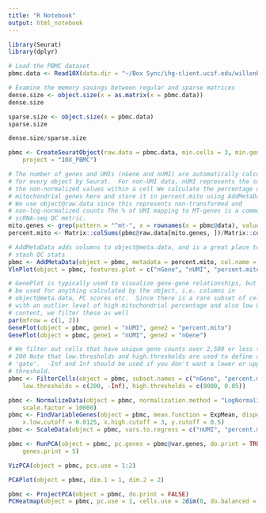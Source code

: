 ```yaml
---
title: "R Notebook"
output: html_notebook
---
```



```r
library(Seurat)
library(dplyr)

# Load the PBMC dataset
pbmc.data <- Read10X(data.dir = "~/Box Sync/ihg-client.ucsf.edu/willenbringh/FC_102418_analysis/filtered_gene_bc_matrices/mm10/")

# Examine the memory savings between regular and sparse matrices
dense.size <- object.size(x = as.matrix(x = pbmc.data))
dense.size
```

```r
sparse.size <- object.size(x = pbmc.data)
sparse.size
```

```r
dense.size/sparse.size
```

```r
pbmc <- CreateSeuratObject(raw.data = pbmc.data, min.cells = 3, min.genes = 200, 
    project = "10X_PBMC")
```

```r
# The number of genes and UMIs (nGene and nUMI) are automatically calculated
# for every object by Seurat.  For non-UMI data, nUMI represents the sum of
# the non-normalized values within a cell We calculate the percentage of
# mitochondrial genes here and store it in percent.mito using AddMetaData.
# We use object@raw.data since this represents non-transformed and
# non-log-normalized counts The % of UMI mapping to MT-genes is a common
# scRNA-seq QC metric.
mito.genes <- grep(pattern = "^mt-", x = rownames(x = pbmc@data), value = TRUE)
percent.mito <- Matrix::colSums(pbmc@raw.data[mito.genes, ])/Matrix::colSums(pbmc@raw.data)

# AddMetaData adds columns to object@meta.data, and is a great place to
# stash QC stats
pbmc <- AddMetaData(object = pbmc, metadata = percent.mito, col.name = "percent.mito")
VlnPlot(object = pbmc, features.plot = c("nGene", "nUMI", "percent.mito"), nCol = 3)

```

```r
# GenePlot is typically used to visualize gene-gene relationships, but can
# be used for anything calculated by the object, i.e. columns in
# object@meta.data, PC scores etc.  Since there is a rare subset of cells
# with an outlier level of high mitochondrial percentage and also low UMI
# content, we filter these as well
par(mfrow = c(1, 2))
GenePlot(object = pbmc, gene1 = "nUMI", gene2 = "percent.mito")
GenePlot(object = pbmc, gene1 = "nUMI", gene2 = "nGene")
```

```r
# We filter out cells that have unique gene counts over 2,500 or less than
# 200 Note that low.thresholds and high.thresholds are used to define a
# 'gate'.  -Inf and Inf should be used if you don't want a lower or upper
# threshold.
pbmc <- FilterCells(object = pbmc, subset.names = c("nGene", "percent.mito"), 
    low.thresholds = c(200, -Inf), high.thresholds = c(8000, 0.05))
```


```r
pbmc <- NormalizeData(object = pbmc, normalization.method = "LogNormalize", 
    scale.factor = 10000)
pbmc <- FindVariableGenes(object = pbmc, mean.function = ExpMean, dispersion.function = LogVMR, 
    x.low.cutoff = 0.0125, x.high.cutoff = 3, y.cutoff = 0.5)
pbmc <- ScaleData(object = pbmc, vars.to.regress = c("nUMI", "percent.mito"))

pbmc <- RunPCA(object = pbmc, pc.genes = pbmc@var.genes, do.print = TRUE, pcs.print = 1:5, 
    genes.print = 5)


```
```r
VizPCA(object = pbmc, pcs.use = 1:2)


```

```r
PCAPlot(object = pbmc, dim.1 = 1, dim.2 = 2)
```

```r
pbmc <- ProjectPCA(object = pbmc, do.print = FALSE)
PCHeatmap(object = pbmc, pc.use = 1, cells.use = 2dim(0, do.balanced = TRUE, label.columns = FALSE)
```